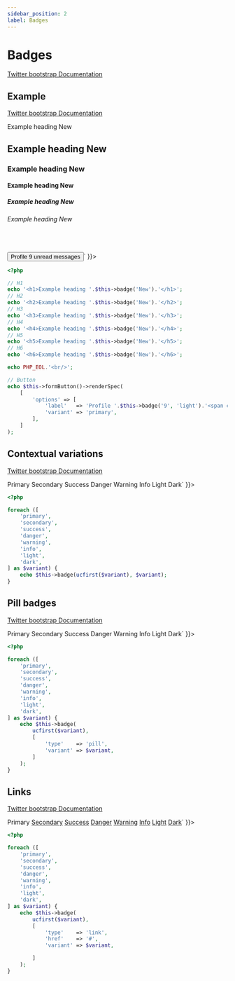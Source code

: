 ```yaml
---
sidebar_position: 2
label: Badges
---
```



# Badges

[Twitter bootstrap Documentation](https://getbootstrap.com/docs/4.5/components/badge/)

## Example

[Twitter bootstrap Documentation](https://getbootstrap.com/docs/4.5/components/badge/#example)

<Tabs>
<TabItem value="result" label="Result" default>
  <HtmlCode bootstrapVersion="4.5">
      <div dangerouslySetInnerHTML={{ __html: `<h1>Example heading <span class="badge badge-secondary">New</span>
</h1>
<h2>Example heading <span class="badge badge-secondary">New</span>
</h2>
<h3>Example heading <span class="badge badge-secondary">New</span>
</h3>
<h4>Example heading <span class="badge badge-secondary">New</span>
</h4>
<h5>Example heading <span class="badge badge-secondary">New</span>
</h5>
<h6>Example heading <span class="badge badge-secondary">New</span>
</h6>
<br></br>
<button type="button" name="button" class="btn btn-primary" value="">
    Profile <span class="badge badge-light">9</span>
    <span class="sr-only">unread messages</span>
</button>` }}></div>
  </HtmlCode>
</TabItem>
<TabItem value="source" label="Source">

```php
<?php

// H1
echo '<h1>Example heading '.$this->badge('New').'</h1>';
// H2
echo '<h2>Example heading '.$this->badge('New').'</h2>';
// H3
echo '<h3>Example heading '.$this->badge('New').'</h3>';
// H4
echo '<h4>Example heading '.$this->badge('New').'</h4>';
// H5
echo '<h5>Example heading '.$this->badge('New').'</h5>';
// H6
echo '<h6>Example heading '.$this->badge('New').'</h6>';

echo PHP_EOL.'<br/>';

// Button
echo $this->formButton()->renderSpec(
    [
        'options' => [
            'label'   => 'Profile '.$this->badge('9', 'light').'<span class="sr-only">unread messages</span>',
            'variant' => 'primary',
        ],
    ]
);

```

</TabItem>
</Tabs>

## Contextual variations

[Twitter bootstrap Documentation](https://getbootstrap.com/docs/4.5/components/badge/#contextual-variations)

<Tabs>
<TabItem value="result" label="Result" default>
  <HtmlCode bootstrapVersion="4.5">
      <div dangerouslySetInnerHTML={{ __html: `<span class="badge badge-primary">Primary</span>
<span class="badge badge-secondary">Secondary</span>
<span class="badge badge-success">Success</span>
<span class="badge badge-danger">Danger</span>
<span class="badge badge-warning">Warning</span>
<span class="badge badge-info">Info</span>
<span class="badge badge-light">Light</span>
<span class="badge badge-dark">Dark</span>` }}></div>
  </HtmlCode>
</TabItem>
<TabItem value="source" label="Source">

```php
<?php

foreach ([
    'primary',
    'secondary',
    'success',
    'danger',
    'warning',
    'info',
    'light',
    'dark',
] as $variant) {
    echo $this->badge(ucfirst($variant), $variant);
}

```

</TabItem>
</Tabs>

## Pill badges

[Twitter bootstrap Documentation](https://getbootstrap.com/docs/4.5/components/badge/#pill-badges)

<Tabs>
<TabItem value="result" label="Result" default>
  <HtmlCode bootstrapVersion="4.5">
      <div dangerouslySetInnerHTML={{ __html: `<span class="badge badge-pill badge-primary">Primary</span>
<span class="badge badge-pill badge-secondary">Secondary</span>
<span class="badge badge-pill badge-success">Success</span>
<span class="badge badge-danger badge-pill">Danger</span>
<span class="badge badge-pill badge-warning">Warning</span>
<span class="badge badge-info badge-pill">Info</span>
<span class="badge badge-light badge-pill">Light</span>
<span class="badge badge-dark badge-pill">Dark</span>` }}></div>
  </HtmlCode>
</TabItem>
<TabItem value="source" label="Source">

```php
<?php

foreach ([
    'primary',
    'secondary',
    'success',
    'danger',
    'warning',
    'info',
    'light',
    'dark',
] as $variant) {
    echo $this->badge(
        ucfirst($variant),
        [
            'type'    => 'pill',
            'variant' => $variant,
        ]
    );
}

```

</TabItem>
</Tabs>

## Links

[Twitter bootstrap Documentation](https://getbootstrap.com/docs/4.5/components/badge/#links)

<Tabs>
<TabItem value="result" label="Result" default>
  <HtmlCode bootstrapVersion="4.5">
      <div dangerouslySetInnerHTML={{ __html: `<a class="badge badge-primary" href="#">Primary</a>
<a class="badge badge-secondary" href="#">Secondary</a>
<a class="badge badge-success" href="#">Success</a>
<a class="badge badge-danger" href="#">Danger</a>
<a class="badge badge-warning" href="#">Warning</a>
<a class="badge badge-info" href="#">Info</a>
<a class="badge badge-light" href="#">Light</a>
<a class="badge badge-dark" href="#">Dark</a>` }}></div>
  </HtmlCode>
</TabItem>
<TabItem value="source" label="Source">

```php
<?php

foreach ([
    'primary',
    'secondary',
    'success',
    'danger',
    'warning',
    'info',
    'light',
    'dark',
] as $variant) {
    echo $this->badge(
        ucfirst($variant),
        [
            'type'    => 'link',
            'href'    => '#',
            'variant' => $variant,

        ]
    );
}

```

</TabItem>
</Tabs>

